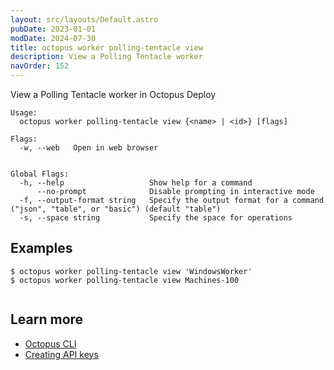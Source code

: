 ```yaml
---
layout: src/layouts/Default.astro
pubDate: 2023-01-01
modDate: 2024-07-30
title: octopus worker polling-tentacle view
description: View a Polling Tentacle worker
navOrder: 152
---
```


View a Polling Tentacle worker in Octopus Deploy

```
Usage:
  octopus worker polling-tentacle view {<name> | <id>} [flags]

Flags:
  -w, --web   Open in web browser


Global Flags:
  -h, --help                   Show help for a command
      --no-prompt              Disable prompting in interactive mode
  -f, --output-format string   Specify the output format for a command ("json", "table", or "basic") (default "table")
  -s, --space string           Specify the space for operations

```

## Examples

<SamplesInstance />

```
$ octopus worker polling-tentacle view 'WindowsWorker'
$ octopus worker polling-tentacle view Machines-100


```

## Learn more

- [Octopus CLI](/docs/octopus-rest-api/cli)
- [Creating API keys](/docs/octopus-rest-api/how-to-create-an-api-key)